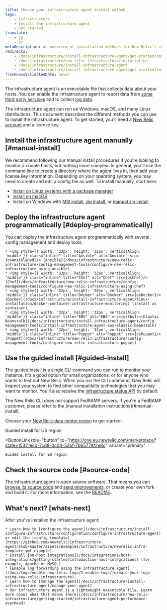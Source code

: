 ```yaml
---
title: Choose your infrastructure agent install method
tags:
    - Infrastructure
    - Install the infrastructure agent
    - Get started
translate:
    - jp
    - kr
metaDescription: An overview of installation methods for New Relic's infrastructure agent and infrastructure integrations.
redirects:
    - /docs/infrastructure/install-infrastructure-agent/get-started/install-infrastructure-agent-new-relic
    - /docs/infrastructure/new-relic-infrastructure/installation
    - /docs/infrastructure/install-infrastructure-agent
    - /docs/infrastructure/install-infrastructure-agent/get-started/install-infrastructure-agent
freshnessValidatedDate: never
---
```








The infrastructure agent is an executable file that collects data about your hosts. You can enable the infrastructure agent to report data from [some third party services](/docs/infrastructure/host-integrations/installation/install-infrastructure-host-integrations) and to collect [log data](/docs/logs/enable-log-monitoring-new-relic/enable-log-monitoring-new-relic/forward-your-logs-using-infrastructure-agent). 

The infrastructure agent can run on Windows, macOS, and many Linux distributions. This document describes the different methods you can use to install the infrastructure agent. To get started, you'll need a [New Relic account](https://newrelic.com/signup) and a license key.

## Install the infrastructure agent manually [#manual-install]

We recommend following our manual install procedures if you're looking to monitor a couple hosts, but nothing more complex. In general, you'll use the command line to create a directory where the agent lives in, then add your license key information. Depending on your operating system, you may need to create and edit a config file as well. To install manually, start here:

* [Install on Linux systems with a package manager](/docs/infrastructure/install-infrastructure-agent/linux-installation/install-infrastructure-monitoring-agent-linux)
* [Install on macOS](/docs/infrastructure/install-infrastructure-agent/macos-installation/install-infrastructure-monitoring-agent-macos)
* Install on Windows with [MSI install](/docs/infrastructure/install-infrastructure-agent/windows-installation/install-infrastructure-monitoring-agent-windows), [zip install](/docs/infrastructure/install-infrastructure-agent/windows-installation/zip-assisted-install-infrastructure-agent-windows), or [manual zip install](/docs/infrastructure/install-infrastructure-agent/windows-installation/zip-manual-install-infrastructure-agent-windows).

## Deploy the infrastructure agent programmatically [#deploy-programmatically]

You can deploy the infrastructure agent programmatically with several config management and deploy tools:

    * <img style={{ width: '32px', height: '32px', verticalAlign: 'middle'}} class="inline" title="Ansible" alt="Ansible" src={osAnsibleRed}/> [Ansible](/docs/infrastructure/new-relic-infrastructure/config-management-tools/configure-new-relic-infrastructure-using-ansible)
    * <img style={{ width: '32px', height: '32px', verticalAlign: 'middle'}} class="inline" title="Chef" alt="Chef" src={osChef}/> [Chef](/docs/infrastructure/new-relic-infrastructure/config-management-tools/configure-new-relic-infrastructure-using-chef)
    * <img style={{ width: '32px', height: '28px', verticalAlign: 'middle'}} class="inline" title="Docker" alt="Docker" src={osDocker}/> [Docker](/docs/infrastructure/install-infrastructure-agent/linux-installation/docker-container-infrastructure-monitoring) (install as container)
    * <img style={{ width: '32px', height: '32px', verticalAlign: 'middle'}} class="inline" title="EBS" alt="EBS" src={osEbs}/>[Elastic Beanstalk](/docs/infrastructure/install-infrastructure-agent/config-management-tools/install-infrastructure-agent-aws-elastic-beanstalk)
    * <img style={{ width: '32px', height: '32px', verticalAlign: 'middle'}} class="inline" title="Puppet" alt="Puppet" src={osPuppet}/> [Puppet](/docs/infrastructure/new-relic-infrastructure/config-management-tools/configure-new-relic-infrastructure-puppet)

## Use the guided install [#guided-install]

The guided install is a single CLI command you can run to monitor your instance. It's a good option for small organizations, or for anyone who wants to test out New Relic. When you run the CLI command, New Relic will inspect your system to find other compatibilty technologies that you may want to monitor. You'll also receive the [infrastructure status API](https://github.com/newrelic/infrastructure-agent/blob/master/docs/status_api.md) by default.

<Callout variant="important">
  The New Relic CLI does not support FedRAMP servers. If you're a FedRAMP customer, please refer to the [manual installation instructions](#manual-install).
</Callout>

Choose your [New Relic data center region](/docs/accounts/accounts-billing/account-setup/choose-your-data-center) to get started: 

<ButtonGroup>
  <ButtonLink
    role="button"
    to="https://one.newrelic.com/marketplace?state=15321ec0-7cd8-0c04-52bf-7b65778f2e8c"
    variant="primary"
  >
    Guided install for US region
  </ButtonLink>

  <ButtonLink
    role="button"
    to="https://one.eu.newrelic.com/marketplace?state=15321ec0-7cd8-0c04-52bf-7b65778f2e8c"
    variant="primary"
  >
    Guided install for EU region
  </ButtonLink>
</ButtonGroup>

<InstallFeedback />

## Check the source code [#source-code]

The infrastructure agent is open source software. That means you can [browse its source code](https://github.com/newrelic/infrastructure-agent) and [send improvements](https://github.com/newrelic/infrastructure-agent/blob/master/CONTRIBUTING.md), or create your own fork and build it. For more information, see the [README](https://github.com/newrelic/infrastructure-agent/blob/master/README.md).

## What's next? [whats-next]

After you've installed the infrastructure agent:

    * Learn how to [configure the agent](/docs/infrastructure/install-configure-infrastructure/configuration/configure-infrastructure-agent) or edit the [config template](https://github.com/newrelic/infrastructure-agent/blob/master/assets/examples/infrastructure/newrelic-infra-template.yml.example).
    * Install [on-host integrations](/docs/integrations/host-integrations/getting-started/introduction-host-integrations) (for example, Apache or MySQL).
    * [Enable log forwarding using the infrastructure agent](/docs/logs/enable-new-relic-logs/1-enable-logs/forward-your-logs-using-new-relic-infrastructure).
    * Learn how to [manage the agent](/docs/infrastructure/install-infrastructure-agent/manage-your-agent).
    * Our infrastructure agent is a lightweight executable file. Learn more about what that means [here](/docs/infrastructure/new-relic-infrastructure/getting-started/infrastructure-agent-performance-overhead)
